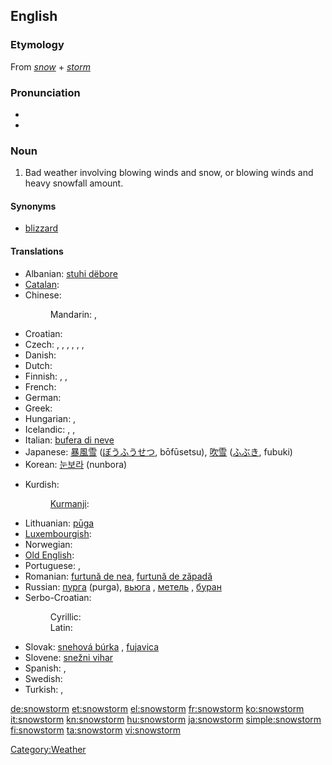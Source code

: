 ==English==

===Etymology===
From ''[[snow]]'' + ''[[storm]]''

===Pronunciation===
* {{IPA|/ˈsnəʊstɔːm/}}
* {{audio|en-us-snowstorm.ogg|Audio (US)}}

===Noun===
{{en-noun}}

# Bad weather involving blowing winds and snow, or blowing winds and heavy snowfall amount.

====Synonyms====
* [[blizzard]]

====Translations====
{{trans-top|bad weather involving blowing winds and snow}}
* Albanian: [[stuhi dëbore]]
* [[Catalan]]: {{t|ca|nevada}}
* Chinese:
*: Mandarin: {{t-|cmn|暴風雪|sc=Hani}}, {{t-|cmn|暴风雪|tr=bàofēngxuě|sc=Hani}}
* Croatian: {{t-|hr|mećava|f}}
* Czech: {{t|cs|blizard|m}}, {{t-|cs|sněhová bouře|f}}, {{t-|cs|sněhová vichřice|f}}, {{t|cs|vánice|f}}, {{t|cs|metelice|f}}, {{t|cs|fujavice|f}}, {{t-|cs|chumelenice|f}}
* Danish: {{t-|da|snestorm|c}}
* Dutch: {{t+|nl|sneeuwstorm|m}}
* Finnish: {{t+|fi|myräkkä}}, {{t-|fi|lumimyrsky}}, {{t-|fi|pyry}}
* French: {{t+|fr|tempête de neige|f}}
* German: {{t+|de|Schneesturm|m}}
* Greek: {{t+|el|χιονοθύελλα|f|tr=chionothýella}}
* Hungarian: {{t+|hu|hóvihar}}, {{t-|hu|hóförgeteg}}
* Icelandic: {{t|is|snjóstormur|m}}, {{t|is|stórhríð|f}}, {{t|is|kafaldsbylur|m}}
* Italian: [[bufera di neve]] {{f}}
* Japanese: [[暴風雪]] ([[ぼうふうせつ]], bōfūsetsu), [[吹雪]] ([[ふぶき]], fubuki)
* Korean: [[눈보라]] (nunbora)
{{trans-mid}}
* Kurdish:
*: [[Kurmanji]]: {{t|ku|pûk}} {{f}}
* Lithuanian: [[pūga]] {{f}}
* [[Luxembourgish]]: {{t|lb|Schnéistuerm|m}}
* Norwegian: {{t+|no|snøstorm}}
* [[Old English]]: {{t-|ang|hriþ|alt=hrīþ|xs=Old English}}
* Portuguese: {{t+|pt|nevasca}}, {{t|pt|nevão}}
* Romanian: [[furtună de nea]], [[furtună de zăpadă]]
* Russian: [[пурга]] {{f}} (purga),  [[вьюгa]]  {{f}}, [[мeтeль]]  {{f}}, [[бурaн]]  {{m}}
* Serbo-Croatian:
*: Cyrillic: {{tø|sh|мећава|f|alt=мѐћава|sc=Cyrl|xs=Serbo-Croatian}}
*: Latin: {{tø|sh|mećava|f|alt=mèćava|xs=Serbo-Croatian}}
* Slovak: [[snehová búrka]]  {{f}}, [[fujavica]]  {{f}}
* Slovene: [[snežni vihar]] {{m}}
* Spanish: {{t|es|nevada}}, {{t|es|nevasca}}
* Swedish: {{t+|sv|snöstorm}}
* Turkish: {{t+|tr|tipi}},  {{t|tr|kar fırtınası}}
{{trans-bottom}}

[[Category:Weather]]

[[de:snowstorm]]
[[et:snowstorm]]
[[el:snowstorm]]
[[fr:snowstorm]]
[[ko:snowstorm]]
[[it:snowstorm]]
[[kn:snowstorm]]
[[hu:snowstorm]]
[[ja:snowstorm]]
[[simple:snowstorm]]
[[fi:snowstorm]]
[[ta:snowstorm]]
[[vi:snowstorm]]